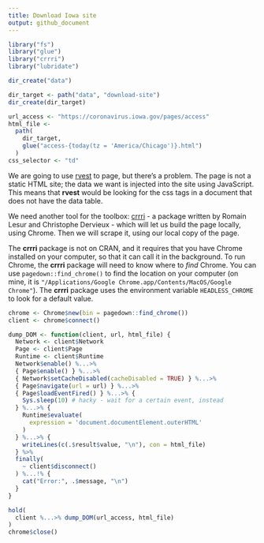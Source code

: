 ```yaml
---
title: Download Iowa site
output: github_document
---
```


```r
library("fs")
library("glue")
library("crrri")
library("lubridate")
```


```r
dir_create("data")

dir_target <- path("data", "download-site")
dir_create(dir_target)
```

```r
url_access <- "https://coronavirus.iowa.gov/pages/access"
html_file <- 
  path(
    dir_target, 
    glue("access-{today(tz = 'America/Chicago')}.html")
  )
css_selector <- "td"
```

We are going to use [rvest](https://rvest.tidyverse.org/) to page, but there's a problem. The page is not a static HTML site; the data we want is injected into the site using JavaScript. This means that **rvest** would be looking for the css tags in a document that does not have the data table.

We need another tool for the toolbox: [crrri](https://rlesur.github.io/crrri) - a package written by Romain Lesur and Christophe Dervieux - which will let us build the page locally, using Chrome. Then we will scrape it, using our local copy of the page.

The **crrri** package is not on CRAN, and it requires that you have Chrome installed on your computer, so that it can call it in the background. To run Chrome, the **crrri** package will need to know where to *find* Chrome. You can use `pagedown::find_chrome()` to find the location on your computer (on mine, it is `"/Applications/Google Chrome.app/Contents/MacOS/Google Chrome"`). The **crrri** package uses the environment variable `HEADLESS_CHROME` to look for a default value.

```r
chrome <- Chrome$new(bin = pagedown::find_chrome())
client <- chrome$connect()
```

```r
dump_DOM <- function(client, url, html_file) {
  Network <- client$Network
  Page <- client$Page
  Runtime <- client$Runtime
  Network$enable() %...>%
  { Page$enable() } %...>%
  { Network$setCacheDisabled(cacheDisabled = TRUE) } %...>% 
  { Page$navigate(url = url) } %...>%
  { Page$loadEventFired() } %...>% {
    Sys.sleep(10) # hacky - wait for a certain event, instead
  } %...>% { 
    Runtime$evaluate(
      expression = 'document.documentElement.outerHTML'
    ) 
  } %...>% {
    writeLines(c(.$result$value, "\n"), con = html_file) 
  } %>%
  finally(
    ~ client$disconnect()
  ) %...!% {
    cat("Error:", .$message, "\n")
  }
}
```

```r
hold(
  client %...>% dump_DOM(url_access, html_file)  
)
chrome$close()
```
